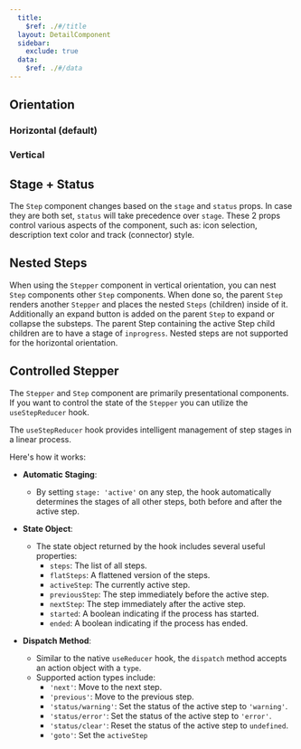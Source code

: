 ```yaml
---
  title:
    $ref: ./#/title
  layout: DetailComponent
  sidebar:
    exclude: true
  data:
    $ref: ./#/data
---
```


## Orientation

### Horizontal (default)

<LivePreview componentName="stepper" exampleName="Horizontal" />

### Vertical

<LivePreview componentName="stepper" exampleName="Vertical" />

## Stage + Status

<LivePreview componentName="stepper" exampleName="StageStatus" />

The `Step` component changes based on the `stage` and `status` props.
In case they are both set, `status` will take precedence over `stage`.
These 2 props control various aspects of the component, such as:
icon selection, description text color and track (connector) style.

## Nested Steps

When using the `Stepper` component in vertical orientation, you can nest
`Step` components other `Step` components. When done so, the parent `Step`
renders another `Stepper` and places the nested `Steps` (children) inside of
it. Additionally an expand button is added on the parent `Step` to expand or
collapse the substeps. The parent Step containing the active Step child
children are to have a stage of `inprogress`. Nested steps are not supported
for the horizontal orientation.

<LivePreview componentName="stepper" exampleName="NestedSteps" />

## Controlled Stepper

The `Stepper` and `Step` component are primarily presentational components.
If you want to control the state of the `Stepper` you can utilize the `useStepReducer` hook.

<LivePreview componentName="stepper" exampleName="Reducer" />

The `useStepReducer` hook provides intelligent management of step stages in a linear process.

<LivePreview componentName="stepper" exampleName="ReducerAdvanced" />

Here's how it works:

- **Automatic Staging**:

  - By setting `stage: 'active'` on any step, the hook automatically determines the stages of all other steps, both before and after the active step.

- **State Object**:

  - The state object returned by the hook includes several useful properties:
    - `steps`: The list of all steps.
    - `flatSteps`: A flattened version of the steps.
    - `activeStep`: The currently active step.
    - `previousStep`: The step immediately before the active step.
    - `nextStep`: The step immediately after the active step.
    - `started`: A boolean indicating if the process has started.
    - `ended`: A boolean indicating if the process has ended.

- **Dispatch Method**:
  - Similar to the native `useReducer` hook, the `dispatch` method accepts an action object with a `type`.
  - Supported action types include:
    - `'next'`: Move to the next step.
    - `'previous'`: Move to the previous step.
    - `'status/warning'`: Set the status of the active step to `'warning'`.
    - `'status/error'`: Set the status of the active step to `'error'`.
    - `'status/clear'`: Reset the status of the active step to `undefined`.
    - `'goto'`: Set the `activeStep`

